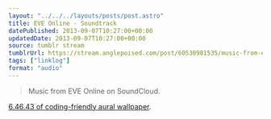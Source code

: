 ```yaml
---
layout: "../../../layouts/posts/post.astro"
title: EVE Online - Soundtrack
datePublished: 2013-09-07T10:27:00+00:00
updatedDate: 2013-09-07T10:27:00+00:00
source: tumblr stream
tumblrUrl: https://stream.anglepoised.com/post/60530981535/music-from-eve-online-on-soundcloud-64643-of
tags: ["linklog"]
format: "audio"
---
```


> Music from EVE Online on SoundCloud.

[6.46.43 of coding-friendly aural wallpaper](https://soundcloud.com/ccpgames/sets/eve-online-in-game-tracks).
